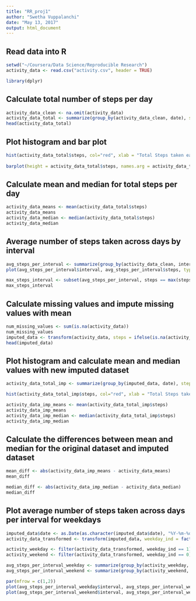 ```yaml
---
title: "RR_proj1"
author: "Swetha Vuppalanchi"
date: "May 13, 2017"
output: html_document
---
```


## Read data into R

```r
setwd("~/Coursera/Data Science/Reproducible Research")
activity_data <- read.csv("activity.csv", header = TRUE)
```

```r
library(dplyr)
```

## Calculate total number of steps per day
```r
activity_data_clean <- na.omit(activity_data)
activity_data_total <- summarize(group_by(activity_data_clean, date), steps = sum(steps))
head(activity_data_total)
```

## Plot histogram and bar plot

```r

hist(activity_data_total$steps, col="red", xlab = "Total Steps taken each day", main = "Distribution of Total Steps taken each day")
     
barplot(height = activity_data_total$steps, names.arg = activity_data_total$date, xlab = "Date", ylab = "Total number of steps", main = "Total number of steps by Date", col = "blue")     
```

## Calculate mean and median for total steps per day

```r
activity_data_means <- mean(activity_data_total$steps)
activity_data_means
activity_data_median <- median(activity_data_total$steps)
activity_data_median
```

## Average number of steps taken across days by interval

```r
avg_steps_per_interval <- summarize(group_by(activity_data_clean, interval), steps = mean(steps))
plot(avg_steps_per_interval$interval, avg_steps_per_interval$steps, type = 'l', col = "green", xlab = "Interval", ylab = "Average steps each day", lwd = 2.5, main = "Average steps across all days by interval")

max_steps_interval <- subset(avg_steps_per_interval, steps == max(steps))
max_steps_interval
```

## Calculate missing values and impute missing values with mean

```r
num_missing_values <- sum(is.na(activity_data))
num_missing_values
imputed_data <- transform(activity_data, steps = ifelse(is.na(activity_data$steps), avg_steps_per_interval$steps[match(activity_data$interval, avg_steps_per_interval$interval)], activity_data$steps))
head(imputed_data)
```

## Plot histogram and calculate mean and median values with new imputed dataset

```r
activity_data_total_imp <- summarize(group_by(imputed_data, date), steps = sum(steps))

hist(activity_data_total_imp$steps, col="red", xlab = "Total Steps taken each day", main = "Distribution of Total Steps taken each day")

activity_data_imp_means <- mean(activity_data_total_imp$steps)
activity_data_imp_means
activity_data_imp_median <- median(activity_data_total_imp$steps)
activity_data_imp_median
```

## Calculate the differences between mean and median for the original dataset and imputed dataset

```r
mean_diff <- abs(activity_data_imp_means - activity_data_means)
mean_diff

median_diff <- abs(activity_data_imp_median - activity_data_median)
median_diff
```
## Plot average number of steps taken across days per interval for weekdays

```r
imputed_data$date <- as.Date(as.character(imputed_data$date), "%Y-%m-%d")
activity_data_transformed <- transform(imputed_data, weekday_ind = factor(ifelse(weekdays(imputed_data$date) %in% c("Monday","Tuesday","Wednesday","Thursday","Friday"), 1, 0)))

activity_weekday <- filter(activity_data_transformed, weekday_ind == 1)
activity_weekend <- filter(activity_data_transformed, weekday_ind == 0)

avg_steps_per_interval_weekday <- summarize(group_by(activity_weekday, interval), steps = mean(steps))
avg_steps_per_interval_weekend <- summarize(group_by(activity_weekend, interval), steps = mean(steps))

par(mfrow = c(1,2))
plot(avg_steps_per_interval_weekday$interval, avg_steps_per_interval_weekday$steps, type = 'l', col = "green", xlab = "Interval", ylab = "Average steps each day", lwd = 2.5, main = "Average steps across weekdays")
plot(avg_steps_per_interval_weekend$interval, avg_steps_per_interval_weekend$steps, type = 'l', col = "red", xlab = "Interval", ylab = "Average steps each day", lwd = 2.5, main = "Average steps across weekends ")
```



